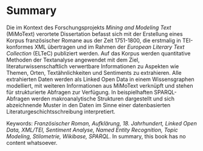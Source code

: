 # Summary

Die im Kontext des Forschungsprojekts *Mining and Modeling Text* (MiMoText) verortete Dissertation befasst sich mit der Erstellung eines Korpus französischer Romane aus der Zeit 1751-1800, die erstmalig in TEI-konformes XML übertragen und im Rahmen der *European Literary Text Collection* (ELTeC) publiziert werden. Auf das Korpus werden quantitative Methoden der Textanalyse angewendet mit dem Ziel, literaturwissenschaftlich verwertbare Informationen zu Aspekten wie Themen, Orten, Textähnlichkeiten und Sentiments zu extrahieren. Alle extrahierten Daten werden als Linked Open Data in einem Wissensgraphen modelliert, mit weiteren Informationen aus MiMoText verknüpft und stehen für strukturierte Abfragen zur Verfügung. In beispielhaften SPARQL-Abfragen werden makroanalytische Strukturen dargestellt und sich abzeichnende Muster in den  Daten im Sinne einer datenbasierten Literaturgeschichtsschreibung interpretiert. 


Keywords: 	*Französischer Roman, Aufklärung, 18. Jahrhundert, Linked Open Data, XML/TEI, Sentiment Analyse, Named Entity Recognition, Topic Modeling, Stilometrie, Wikibase, SPARQL*. In summary, this book has no content whatsoever.
